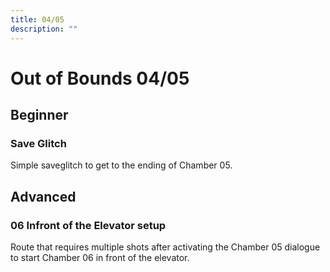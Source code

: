 ---
title: 04/05
description: ""
---

# Out of Bounds 04/05

## Beginner

### Save Glitch
Simple saveglitch to get to the ending of Chamber 05.

<YouTube url="https://youtu.be/Z1XfVqrsWFA"/>

## Advanced

### 06 Infront of the Elevator setup
Route that requires multiple shots after activating the Chamber 05 dialogue to start Chamber 06 in front of the elevator.
<YouTube url="https://youtu.be/AQEFhlUPKbE"/>
<br/>
